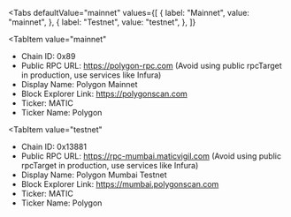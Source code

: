 
<Tabs
 defaultValue="mainnet"
  values={[
    { label: "Mainnet", value: "mainnet", },
    { label: "Testnet", value: "testnet", },
  ]}
>
<TabItem
  value="mainnet"
>

- Chain ID: 0x89
- Public RPC URL: https://polygon-rpc.com (Avoid using public rpcTarget in production, use services
  like Infura)
- Display Name: Polygon Mainnet
- Block Explorer Link: https://polygonscan.com
- Ticker: MATIC
- Ticker Name: Polygon

</TabItem>

<TabItem
  value="testnet"
>

- Chain ID: 0x13881
- Public RPC URL: https://rpc-mumbai.maticvigil.com (Avoid using public rpcTarget in production, use
  services like Infura)
- Display Name: Polygon Mumbai Testnet
- Block Explorer Link: https://mumbai.polygonscan.com
- Ticker: MATIC
- Ticker Name: Polygon

</TabItem>
</Tabs>
